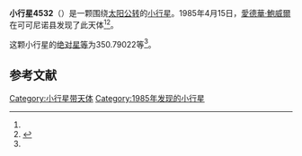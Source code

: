 {{Infobox planet
| bgcolour = #FFFFC0
| name = 4532 Copland
| symbol = 
| image = 
| caption = 
| discovery = yes
| discovery_ref = 
| discoverer = [[愛德華·鮑威爾|愛德華·鮑威爾]]
| discovery_site = [[可可尼诺县|可可尼诺县]] 
| discovered = 1985年4月15日
| designations = yes
| mp_name = 
| named_after = 
| alt_names = 1985 GM1/ 1959 GO / 1987 SZ25 / 1987 UC
| mp_category = [[主带小行星|主带小行星]]
| orbit_ref = <ref name="a">[http://ssd.jpl.nasa.gov/sbdb.cgi?sstr=4532 4532 Copland] {{Wayback|url=http://ssd.jpl.nasa.gov/sbdb.cgi?sstr=4532 |date=20210813125701 }}，小行星數據庫瀏覽器（JPL Small-Body Database Browser）－[[美国国家航空航天局|美国国家航空航天局]]喷气推进实验室</ref>
| epoch = 2456400.5 (2013年4月18日更新)
| aphelion = {{convert|3.1284985|AU|km|3|abbr=on|lk=out}}
| perihelion = {{convert|2.8557113|AU|km|3|abbr=on}}
| semimajor = {{convert|2.9921049|AU|km|3|abbr=on}}
| eccentricity = 0.0455845
| period = 1890.443248 [[日|日]]<br />5.18[[儒略年|儒略年]]
| avg_speed = 
| inclination = 10.12998
| asc_node = 199.98781
| mean_anomaly = 
| arg_peri = 350.79022
| satellites = 
| physical_characteristics = yes
| dimensions = 
| mass = 
| density = 
| surface_grav = 
| escape_velocity = 
| sidereal_day = 
| axial_tilt = 
| pole_ecliptic_lat = 
| pole_ecliptic_lon = 
| albedo = 
| temperatures= 
| temp_name1 = 
| mean_temp_1 = 
| max_temp_1 = 
| temp_name2 = 
| max_temp_2 = 
| spectral_type = 
| abs_magnitude = 350.79022
}}

'''小行星4532'''（{{lang-en|4532 Copland}}）是一颗围绕[[太阳|太阳]][[公转|公转]]的[[小行星|小行星]]。1985年4月15日，[[愛德華·鮑威爾|愛德華·鮑威爾]]在可可尼诺县发现了此天体<ref name="a" /><ref>{{cite news|title=小行星列表|url=http://cfa-www.harvard.edu/iau/lists/NumberedMPs.txt|accessdate=2013-07-08|newspaper=哈佛大学|archive-date=2008-05-17|archive-url=https://web.archive.org/web/20080517010638/http://cfa-www.harvard.edu/iau/lists/NumberedMPs.txt|dead-url=no}}</ref>。

这颗小行星的[[绝对星等|绝对星等]]为350.79022等<ref name="a" />。

==参考文献==
{{reflist}}
{{Minor Planet Number|[[小行星4531|小行星4531]]|[[小行星4533|小行星4533]]}}

{{小天体}}

[[Category:小行星带天体|Category:小行星带天体]]
[[Category:1985年发现的小行星|Category:1985年发现的小行星]]

{{asteroid-stub}}